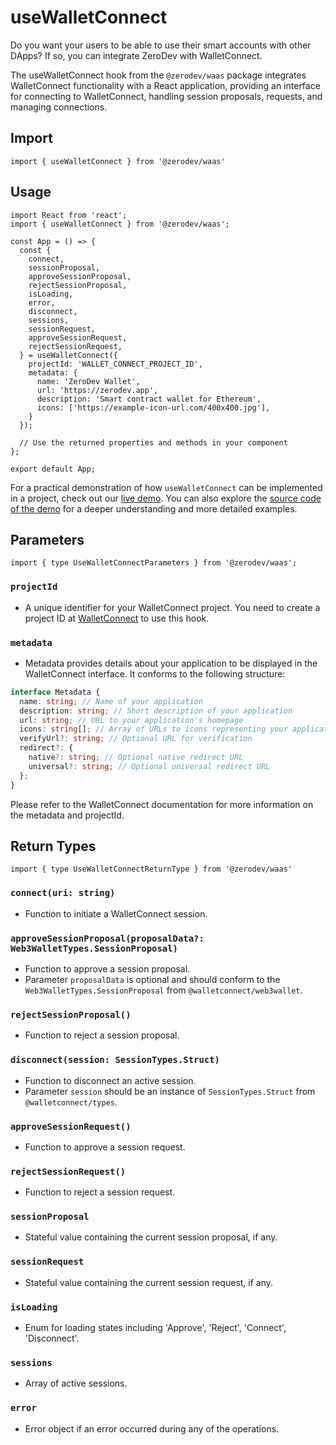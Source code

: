 # useWalletConnect 

Do you want your users to be able to use their smart accounts with other DApps? If so, you can integrate ZeroDev with WalletConnect.

The useWalletConnect hook from the `@zerodev/waas` package integrates WalletConnect functionality with a React application, providing an interface for connecting to WalletConnect, handling session proposals, requests, and managing connections.

## Import

```tsx
import { useWalletConnect } from '@zerodev/waas'
```

## Usage

```tsx
import React from 'react';
import { useWalletConnect } from '@zerodev/waas';
 
const App = () => {
  const {
    connect,
    sessionProposal,
    approveSessionProposal,
    rejectSessionProposal,
    isLoading,
    error,
    disconnect,
    sessions,
    sessionRequest,
    approveSessionRequest,
    rejectSessionRequest,
  } = useWalletConnect({
    projectId: 'WALLET_CONNECT_PROJECT_ID',
    metadata: {
      name: 'ZeroDev Wallet',
      url: 'https://zerodev.app',
      description: 'Smart contract wallet for Ethereum',
      icons: ['https://example-icon-url.com/400x400.jpg'],
    }
  });
 
  // Use the returned properties and methods in your component
};
 
export default App;
```

For a practical demonstration of how `useWalletConnect` can be implemented in a project, check out our [live demo](https://wallet-connect-demo.onrender.com). You can also explore the [source code of the demo](https://github.com/zerodevapp/waas-wallet-connect-demo) for a deeper understanding and more detailed examples.

## Parameters

```tsx
import { type UseWalletConnectParameters } from '@zerodev/waas';
```

### `projectId`
- A unique identifier for your WalletConnect project. You need to create a project ID at [WalletConnect](https://cloud.walletconnect.com/sign-in) to use this hook.

### `metadata`
- Metadata provides details about your application to be displayed in the WalletConnect interface. It conforms to the following structure:

```typescript
interface Metadata {
  name: string; // Name of your application
  description: string; // Short description of your application
  url: string; // URL to your application's homepage
  icons: string[]; // Array of URLs to icons representing your application
  verifyUrl?: string; // Optional URL for verification
  redirect?: {
    native?: string; // Optional native redirect URL
    universal?: string; // Optional universal redirect URL
  };
}
```

Please refer to the WalletConnect documentation for more information on the metadata and projectId.

## Return Types

```tsx
import { type UseWalletConnectReturnType } from '@zerodev/waas'
```

### `connect(uri: string)`

- Function to initiate a WalletConnect session.

### `approveSessionProposal(proposalData?: Web3WalletTypes.SessionProposal)`

- Function to approve a session proposal.
- Parameter `proposalData` is optional and should conform to the `Web3WalletTypes.SessionProposal` from `@walletconnect/web3wallet`.

### `rejectSessionProposal()`

- Function to reject a session proposal.

### `disconnect(session: SessionTypes.Struct)`

- Function to disconnect an active session.
- Parameter `session` should be an instance of `SessionTypes.Struct` from `@walletconnect/types`.

### `approveSessionRequest()`

- Function to approve a session request.

### `rejectSessionRequest()`

- Function to reject a session request.

### `sessionProposal`

- Stateful value containing the current session proposal, if any.

### `sessionRequest`

- Stateful value containing the current session request, if any.

### `isLoading`

- Enum for loading states including 'Approve', 'Reject', 'Connect', 'Disconnect'.

### `sessions`

- Array of active sessions.

### `error`

- Error object if an error occurred during any of the operations.
